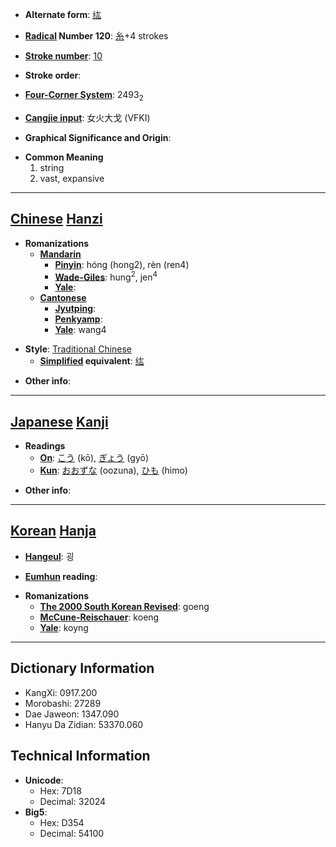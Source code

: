* '''Alternate form''': [[纮]]

* '''[[Wiktionary:Chinese radical index| Radical]] Number 120''': [[Wiktionary:Chinese radical index 糸|糸]]+4 strokes

* '''[[Wiktionary:Chinese total strokes index|Stroke number]]''': [[Wiktionary:Chinese total strokes index 10|10]]

* '''Stroke order''': 

* '''[[Wiktionary:Chinese four corner index|Four-Corner System]]''': 2493<sub>2</sub>

* '''[[Wiktionary:Chinese Cangjie index|Cangjie input]]''': 女火大戈 (VFKI)

* '''Graphical Significance and Origin''': 

* '''Common Meaning'''
*#string
*# vast, expansive


----

== [[Chinese]] [[Hanzi]] ==

* '''Romanizations'''
** '''[[Mandarin]]'''
*** '''[[Pinyin]]''': hóng (hong2), rèn (ren4)
*** '''[[Wade-Giles]]''': hung<sup>2</sup>, jen<sup>4</sup>
*** '''[[Yale]]''': 
** '''[[Cantonese]]'''
*** '''[[Jyutping]]''':
*** '''[[Penkyamp]]''': 
*** '''[[Yale]]''': wang4

* '''Style''': [[Traditional Chinese]] 
** '''[[Simplified Chinese|Simplified]] equivalent''': [[纮]]

* '''Other info''': 

----

== [[Japanese]] [[Kanji]] ==

* '''Readings'''
** '''[[On]]''': [[こう]] (kō), [[ぎょう]] (gyō)
** '''[[Kun]]''': [[おおずな]] (oozuna), [[ひも]] (himo)

* '''Other info''':  

----

== [[Korean]] [[Hanja]] ==

* '''[[Hangeul]]''': 굉

* '''[[Eumhun]] reading''': 

* '''Romanizations'''
** '''[[The 2000 South Korean Revised Romanization|The 2000 South Korean Revised]]''': goeng
** '''[[McCune-Reischauer]]''': koeng
** '''[[Yale]]''': koyng

----

== Dictionary Information ==

* KangXi: 0917.200
* Morobashi: 27289
* Dae Jaweon: 1347.090
* Hanyu Da Zidian: 53370.060

== Technical Information ==

* '''Unicode''':
** Hex: 7D18
** Decimal: 32024
* '''Big5''':
** Hex: D354
** Decimal: 54100